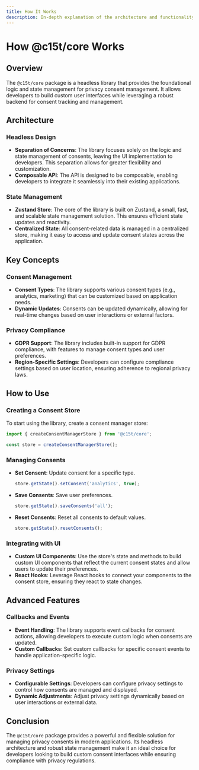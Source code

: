 ```yaml
---
title: How It Works
description: In-depth explanation of the architecture and functionality of the @c15t/core package.
---
```


# How @c15t/core Works

## Overview

The `@c15t/core` package is a headless library that provides the foundational logic and state management for privacy consent management. It allows developers to build custom user interfaces while leveraging a robust backend for consent tracking and management.

## Architecture

### Headless Design

- **Separation of Concerns**: The library focuses solely on the logic and state management of consents, leaving the UI implementation to developers. This separation allows for greater flexibility and customization.
- **Composable API**: The API is designed to be composable, enabling developers to integrate it seamlessly into their existing applications.

### State Management

- **Zustand Store**: The core of the library is built on Zustand, a small, fast, and scalable state management solution. This ensures efficient state updates and reactivity.
- **Centralized State**: All consent-related data is managed in a centralized store, making it easy to access and update consent states across the application.

## Key Concepts

### Consent Management

- **Consent Types**: The library supports various consent types (e.g., analytics, marketing) that can be customized based on application needs.
- **Dynamic Updates**: Consents can be updated dynamically, allowing for real-time changes based on user interactions or external factors.

### Privacy Compliance

- **GDPR Support**: The library includes built-in support for GDPR compliance, with features to manage consent types and user preferences.
- **Region-Specific Settings**: Developers can configure compliance settings based on user location, ensuring adherence to regional privacy laws.

## How to Use

### Creating a Consent Store

To start using the library, create a consent manager store:

```typescript
import { createConsentManagerStore } from '@c15t/core';

const store = createConsentManagerStore();
```

### Managing Consents

- **Set Consent**: Update consent for a specific type.
  ```typescript
  store.getState().setConsent('analytics', true);
  ```

- **Save Consents**: Save user preferences.
  ```typescript
  store.getState().saveConsents('all');
  ```

- **Reset Consents**: Reset all consents to default values.
  ```typescript
  store.getState().resetConsents();
  ```

### Integrating with UI

- **Custom UI Components**: Use the store's state and methods to build custom UI components that reflect the current consent states and allow users to update their preferences.
- **React Hooks**: Leverage React hooks to connect your components to the consent store, ensuring they react to state changes.

## Advanced Features

### Callbacks and Events

- **Event Handling**: The library supports event callbacks for consent actions, allowing developers to execute custom logic when consents are updated.
- **Custom Callbacks**: Set custom callbacks for specific consent events to handle application-specific logic.

### Privacy Settings

- **Configurable Settings**: Developers can configure privacy settings to control how consents are managed and displayed.
- **Dynamic Adjustments**: Adjust privacy settings dynamically based on user interactions or external data.

## Conclusion

The `@c15t/core` package provides a powerful and flexible solution for managing privacy consents in modern applications. Its headless architecture and robust state management make it an ideal choice for developers looking to build custom consent interfaces while ensuring compliance with privacy regulations. 